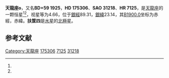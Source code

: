 {{Starbox begin
| name = 天龍座ο
}}
{{Starbox observe
| epoch = [[J2000.0|J2000.0]]
| constell = [[天龍座|天龍座]]<ref name=SIMBAD>{{cite web
 | url=http://simbad.u-strasbg.fr/simbad/sim-id?Ident=HR+7125
 | title =Pulsating variable Star
 | publisher=Centre de Données astronomiques de Strasbourg
 | work=SIMBAD
 | accessdate=2012-07-13}}</ref><ref name=DATA>{{cite web
 | url=http://vizier.u-strasbg.fr/viz-bin/VizieR-5?-out.add=.&-source=5050&-corr=PK=HR&-out.max=9999&HR=7125
 | title=VizieR Detailed Page
 | accessdate=2012-07-13
 | archive-date=2016-03-05
 | archive-url=https://web.archive.org/web/20160305223729/http://vizier.u-strasbg.fr/viz-bin/VizieR-5?-out.add=.&-source=5050&-corr=PK=HR&-out.max=9999&HR=7125
 | dead-url=no
 }}</ref>
| 星官 = 
| ra = {{RA|18|51|12.1}}<ref name=SIMBAD /><ref name=DATA />
| dec = {{DEC|+59|23|18}}<ref name=SIMBAD /><ref name=DATA />
| appmag_v = 4.66<ref name=SIMBAD /><ref name=DATA />
}}
{{Starbox character
| class = G9IIIFe-0.5<ref name=SIMBAD /><ref name=DATA />
| b-v = 1.19<ref name=SIMBAD /><ref name=DATA />
| u-b = 1.04<ref name=SIMBAD /><ref name=DATA />
| r-i = 0.64<ref name=SIMBAD /><ref name=DATA />
| variable = 
}}
{{Starbox astrometry
| radial_v = 1.04
| prop_mo_ra = -20
| parallax = 0.006
| p_error = 
}}
{{Starbox catalog
| names =BD+59 1925，[[SAO星表|SAO]] 31218，[[HD星表|HD]] 175306，[[HR星表|HR]] 7125}}
{{Starbox reference |Simbad=HR+7125}}
{{Starbox end}}

'''天龍座ο'''，又名'''BD+59 1925'''，'''HD 175306'''、'''SAO 31218'''、'''HR 7125'''，是[[天龍座|天龍座]]的一颗恒星<ref name=SIMBAD /><ref name=DATA />，视星等为4.66，位于[[銀道座標系|銀經]]89.31，[[銀道座標系|銀緯]]23.14，其[[B1900.0|B1900.0]]坐标为赤經{{RA|18|49|43.5}}，赤緯{{DEC|+59|23.14|58}}。'''扶筐四'''是[[水星|水星]]的[[北極星|北極星]]。

== 参考文献 ==
{{reflist}}

{{star-stub}}

{{天龍座恒星}}
{{星官|扶筐|7|4}}
[[Category:天龍座|Category:天龍座]]
[[Category:HD和HDE天體|175306]]
[[Category:HR天體|7125]]
[[Category:SAO天體|31218]]
